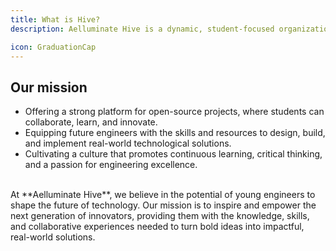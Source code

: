```yaml
---
title: What is Hive?
description: Aelluminate Hive is a dynamic, student-focused organization dedicated to shaping the next generation of computer engineers through collaboration between students and university professors. Our goal is to provide aspiring engineers with the tools, knowledge, and hands-on experience needed to excel in the rapidly evolving field of computer engineering. We foster a supportive environment that encourages teamwork, open-source contributions, and innovative problem-solving in all areas of technology and engineering.

icon: GraduationCap
---
```


## Our mission

- Offering a strong platform for open-source projects, where students can collaborate, learn, and innovate.
- Equipping future engineers with the skills and resources to design, build, and implement real-world technological solutions.
- Cultivating a culture that promotes continuous learning, critical thinking, and a passion for engineering excellence.

<br />

<Callout type="info">
  At **Aelluminate Hive**, we believe in the potential of young engineers to shape the future of
  technology. Our mission is to inspire and empower the next generation of innovators, providing
  them with the knowledge, skills, and collaborative experiences needed to turn bold ideas into
  impactful, real-world solutions.
</Callout>
